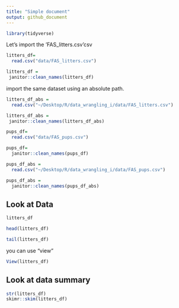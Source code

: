 ```yaml
---
title: "Simple document"
output: github_document
---
```


```r
library(tidyverse)
```


Let's import the 'FAS_litters.csv'csv

```r
litters_df=
  read.csv("data/FAS_litters.csv")

litters_df =
 janitor::clean_names(litters_df)

```

import the same dataset using an absolute path.

```r
litters_df_abs =
  read.csv("~/Desktop/R/data_wrangling_i/data/FAS_litters.csv")

litters_df_abs =
 janitor::clean_names(litters_df_abs)
```

```r
pups_df=
  read.csv("data/FAS_pups.csv")

pups_df=
  janitor::clean_names(pups_df)
```


```r
pups_df_abs =
  read.csv("~/Desktop/R/data_wrangling_i/data/FAS_pups.csv")

pups_df_abs =
  janitor::clean_names(pups_df_abs)
```

## Look at Data

```r
litters_df

head(litters_df)

tail(litters_df)
```
you can use "view"

```r
View(litters_df)
```
## Look at data summary

```r
str(litters_df)
skimr::skim(litters_df)
```



